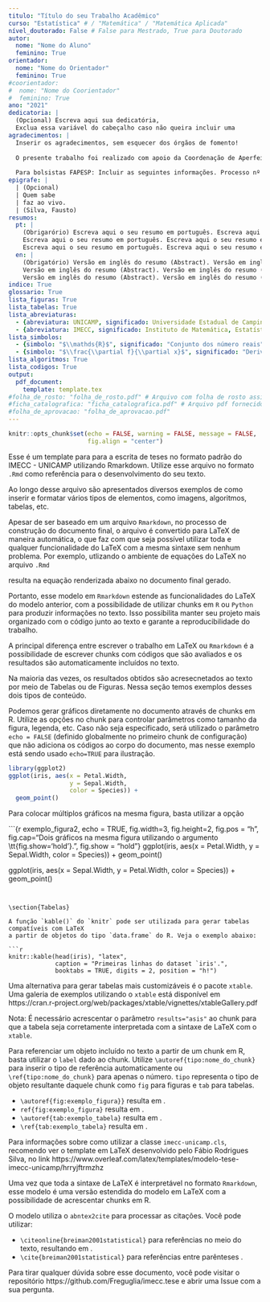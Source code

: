 ```yaml
---
titulo: "Título do seu Trabalho Acadêmico"
curso: "Estatística" # / "Matemática" / "Matemática Aplicada"
nível_doutorado: False # False para Mestrado, True para Doutorado
autor: 
  nome: "Nome do Aluno"
  feminino: True
orientador:
  nome: "Nome do Orientador"
  feminino: True
#coorientador: 
#  nome: "Nome do Coorientador"
#  feminino: True
ano: "2021"
dedicatoria: |
  (Opcional) Escreva aqui sua dedicatória, 
  Exclua essa variável do cabeçalho caso não queira incluir uma
agradecimentos: | 
  Inserir os agradecimentos, sem esquecer dos órgãos de fomento! 
  
  O presente trabalho foi realizado com apoio da Coordenação de Aperfeiçoamento de Pessoal de Nível Superior - Brasil (CAPES) - Código de Financiamento 001 
  
  Para bolsistas FAPESP: Incluir as seguintes informações. Processo nº aaaa/nnnnn-d, Fundação de Amparo à Pesquisa do Estado de São Paulo (FAPESP). As opiniões, hipóteses e conclusões ou recomendações expressas neste material são de responsabilidade do(s) autor(es) e não necessariamente refletem a visão da FAPESP.
epigrafe: |
  | (Opcional)
  | Quem sabe
  | faz ao vivo.
  | (Silva, Fausto)
resumos:
  pt: |
    (Obrigarório) Escreva aqui o seu resumo em português. Escreva aqui o seu resumo em português. 
    Escreva aqui o seu resumo em português. Escreva aqui o seu resumo em português. 
    Escreva aqui o seu resumo em português. Escreva aqui o seu resumo em português. 
  en: |
    (Obrigatório) Versão em inglês do resumo (Abstract). Versão em inglês do resumo (Abstract).
    Versão em inglês do resumo (Abstract). Versão em inglês do resumo (Abstract).
    Versão em inglês do resumo (Abstract). Versão em inglês do resumo (Abstract).
indice: True
glossario: True
lista_figuras: True
lista_tabelas: True
lista_abreviaturas: 
  - {abreviatura: UNICAMP, significado: Universidade Estadual de Campinas}
  - {abreviatura: IMECC, significado: Instituto de Matemática, Estatística e Computação Científica}
lista_simbolos:
  - {simbolo: "$\\mathds{R}$", significado: "Conjunto dos número reais"} 
  - {simbolo: "$\\frac{\\partial f}{\\partial x}$", significado: "Derivada parcial de $f$ com respeito a $x$"}
lista_algoritmos: True
lista_codigos: True
output: 
  pdf_document:
    template: template.tex
#folha_de_rosto: "folha_de_rosto.pdf" # Arquivo com folha de rosto assinada e escaneada para versão final
#ficha_catalografica: "ficha_catalografica.pdf" # Arquivo pdf fornecido pela biblioteca
#folha_de_aprovacao: "folha_de_aprovacao.pdf"
---
```


```r
knitr::opts_chunk$set(echo = FALSE, warning = FALSE, message = FALSE,
                      fig.align = "center")
```

<!-- Introdução -->
\chapter*[Introdução]{Introdução}
\addcontentsline{toc}{chapter}{Introdução}

Esse é um template para para a escrita de teses no formato padrão do IMECC - UNICAMP
utilizando Rmarkdown. Utilize esse arquivo no formato `.Rmd` como referência para
o desenvolvimento do seu texto.

Ao longo desse arquivo são apresentados diversos exemplos de como inserir e
formatar vários tipos de elementos, como imagens, algoritmos, tabelas, etc.

Apesar de ser baseado em um arquivo `Rmarkdown`, no processo de construção
do documento final, o arquivo é convertido para LaTeX de maneira automática,
o que faz com que seja possível utilizar toda e qualquer funcionalidade do
LaTeX com a mesma sintaxe sem nenhum problema. Por exemplo, utlizando o ambiente
de equações do LaTeX no arquivo `.Rmd`
<!-- Utilizando verbatim para apresentar os códigos no documento exemplo -->
\begin{verbatim} 
\begin{equation}
  f(x) = \frac{1}{\sqrt{2\pi\sigma^2}} e^{-\frac{x^2}{2}}.
\end{equation}
\end{verbatim} 
resulta na equação renderizada abaixo no documento final gerado.

\begin{equation}
  f(x) = \frac{1}{\sqrt{2\pi\sigma^2}} e^{-\frac{x^2}{2}}.
\end{equation}
Portanto, esse modelo em `Rmarkdown` estende as funcionalidades do LaTeX
do modelo anterior, com a possibilidade de utilizar chunks em `R` ou `Python`
para produzir informações no texto. Isso possibilita manter seu projeto mais
organizado com o código junto ao texto e garante a reproducibilidade do trabalho.

<!-- Desenvolvimento -->
\chapter{Utilizando chunks em R para gerar tabelas e gráficos}

A principal diferença entre escrever o trabalho em LaTeX ou `Rmarkdown`
é a possibilidade de escrever chunks com códigos que são avaliados e os
resultados são automaticamente incluídos no texto.

Na maioria das vezes, os resultados obtidos são acresecnetados ao texto por meio
de Tabelas ou de Figuras. Nessa seção temos exemplos desses dois tipos de
conteúdo.

\section{Figuras}

Podemos gerar gráficos diretamente no documento através de chunks em R. 
Utilize as opções no chunk para controlar parâmetros como tamanho da figura,
legenda, etc. Caso não seja especificado, será utilizado o parâmetro `echo = FALSE` 
(definido globalmente no primeiro chunk de configuração) que não adiciona os
códigos ao corpo do documento, mas nesse exemplo está sendo usado `echo=TRUE`
para ilustração.

```r
library(ggplot2)
ggplot(iris, aes(x = Petal.Width,
                 y = Sepal.Width, 
                 color = Species)) +
  geom_point()
```

Para colocar múltiplos gráficos na mesma figura, basta utilizar a opção

```{r exemplo_figura2, echo = TRUE, fig.width=3, fig.height=2, fig.pos = "h", fig.cap="Dois gráficos na mesma figura utilizando o argumento \\tt{fig.show='hold'}.", fig.show = "hold"}
ggplot(iris, aes(x = Petal.Width,
                 y = Sepal.Width, 
                 color = Species)) +
  geom_point()

ggplot(iris, aes(x = Sepal.Width,
                 y = Petal.Width, 
                 color = Species)) +
  geom_point()

```


\section{Tabelas}

A função `kable()` do `knitr` pode ser utilizada para gerar tabelas compatíveis com LaTeX
a partir de objetos do tipo `data.frame` do R. Veja o exemplo abaixo:

```r
knitr::kable(head(iris), "latex", 
             caption = "Primeiras linhas do dataset `iris'.",
             booktabs = TRUE, digits = 2, position = "h!")
```

Uma alternativa para gerar tabelas mais customizáveis é o pacote `xtable`.
Uma galeria de exemplos utilizando o `xtable` está disponível em 
https://cran.r-project.org/web/packages/xtable/vignettes/xtableGallery.pdf

Nota: É necessário acrescentar o parâmetro `results="asis"` ao chunk para que a
tabela seja corretamente interpretada com a sintaxe de LaTeX com o `xtable`.

\section{Referenciando objetos gerados com o R}

Para referenciar um objeto incluído no texto a partir de um chunk em R,
basta utilizar o `label` dado ao chunk. Utilize `\autoref{tipo:nome_do_chunk}` para
inserir o tipo de referência automaticamente ou `\ref{tipo:nome_do_chunk}` para apenas
o número. `tipo` representa o tipo de objeto resultante daquele chunk como
`fig` para figuras e `tab` para tabelas.

\subsection{Exemplos}

  * `\autoref{fig:exemplo_figura}}` resulta em \autoref{fig:exemplo_figura}.
  * `ref{fig:exemplo_figura}` resulta em \ref{fig:exemplo_figura}.
  * `\autoref{tab:exemplo_tabela}` resulta em \autoref{tab:exemplo_tabela}.
  * `\ref{tab:exemplo_tabela}` resulta em \ref{tab:exemplo_tabela}.

\chapter{Comandos gerais em LaTeX}

Para informações sobre como utilizar a classe `imecc-unicamp.cls`, recomendo
ver o template em LaTeX desenvolvido pelo Fábio Rodrigues Silva, no link
https://www.overleaf.com/latex/templates/modelo-tese-imecc-unicamp/hrryjftrmzhz

Uma vez que toda a sintaxe de LaTeX é interpretável no formato `Rmarkdown`,
esse modelo é uma versão estendida do modelo em LaTeX com a possibilidade de 
acrescentar chunks em R.

\section{Citações}

O modelo utiliza o `abntex2cite` para processar as citações. Você pode utilizar:

  * `\citeonline{breiman2001statistical}` para referências no meio do texto, resultando em \citeonline{breiman2001statistical}.
  * `\cite{breiman2001statistical}` para referências entre parênteses \cite{breiman2001statistical}.

<!-- Considerações Finais -->
\phantompart
\chapter{Considerações Finais}

Para tirar qualquer dúvida sobre esse documento, você pode visitar o repositório
https://github.com/Freguglia/imecc.tese e abrir uma Issue com a sua pergunta.

\postextual

<!-- Referências -->
\bibliography{bibliografia.bib}

<!-- Glossário (não alterar) -->
\phantompart
\cleardoublepage
\phantomsection
\addcontentsline{toc}{chapter}{\glossaryname}
\printglossaries


<!-- Apêndices -->
\begin{apendicesenv}
\partapendices

\chapter{Primeiro apendice}

\lipsum[50]

\end{apendicesenv}

<!-- Anexos -->
\begin{anexosenv}
\partanexos

\chapter{Nome do anexo}

\lipsum[50]

\end{anexosenv}
